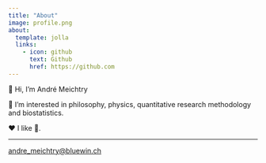 ```yaml
---
title: "About"
image: profile.png
about:
  template: jolla
  links:
    - icon: github
      text: Github
      href: https://github.com
---
```



 👋 Hi, I’m André Meichtry
 
 👀 I’m interested in philosophy, physics, quantitative research methodology and biostatistics.
 
  
❤️ I like 🏃.

*******************************

[andre_meichtry@bluewin.ch](mailto:andre_meichtry@bluewin.ch)
</div> 
